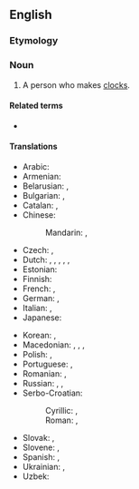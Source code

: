 ==English==

===Etymology===
{{compound|en|clock|maker}}

===Noun===
{{en-noun}}

# A person who makes [[clock]]s.

====Related terms====
* {{l|en|watchmaker}}

====Translations====
{{trans-top|person who makes clocks}}
* Arabic: {{t|ar|سَاعَاتِيّ|m}}
* Armenian: {{t+|hy|ժամագործ}}
* Belarusian: {{t|be|гадзі́ншчык|m}}, {{t|be|гадзі́ншчыца|f}}
* Bulgarian: {{t+|bg|часовника́р|m}}, {{t|bg|часовника́рка|f}}
* Catalan: {{t+|ca|rellotger}}, {{t+|ca|rellotgera|f}}
* Chinese:
*: Mandarin: {{t+|cmn|鐘錶匠}}, {{t+|cmn|钟表匠|tr=zhōngbiǎojiàng}}
* Czech: {{t+|cs|hodinář|m}}, {{t|cs|hodinářka|f}}
* Dutch: {{t+|nl|klokkenmaker|m}}, {{t|nl|klokkenmaakster|m}}, {{t+|nl|horlogemaker|m}}, {{t|nl|horlogemaakster|f}}, {{t+|nl|uurwerkmaker|m}}, {{t|nl|uurwerkmaakster|f}}
* Estonian: {{t|et|kellassepp}}
* Finnish: {{t+|fi|kelloseppä}}
* French: {{t+|fr|horloger}}, {{t+|fr|horlogère|f}}
* German: {{t+|de|Uhrmacher|m}}, {{t+|de|Uhrmacherin|f}}
* Italian: {{t+|it|orologiaio}}, {{t|it|orologiaia|f}}
* Japanese: {{t+|ja|時計師|tr=とけいし, tokeishi}}
{{trans-mid}}
* Korean: {{t+|ko|[[시계]] [[기술자]](時計技術者)}}, {{t+|ko|[[시계]] [[제작자]](時計製作者)}}
* Macedonian: {{t|mk|часовничар|m}}, {{t|mk|часовничарка|f}}, {{t|mk|часовникар|m}}, {{t|mk|часовникарка|f}}
* Polish: {{t+|pl|zegarmistrz|m}}, {{t+|pl|zegarmistrzyni|f}}
* Portuguese: {{t+|pt|relojoeiro}}, {{t|pt|relojoeira|f}}
* Romanian: {{t+|ro|ceasornicar|m}}, {{t+|ro|orologier|m}} {{qualifier|rare}}
* Russian: {{t+|ru|часовщи́к|m}}, {{t|ru|часовщи́ца|f}}, {{t|ru|[[часово́й]] [[ма́стер]]|m}}
* Serbo-Croatian:
*: Cyrillic: {{t|sh|часовничар|m}}, {{t|sh|у̀ра̄р|m}}
*: Roman: {{t+|sh|časovničar|m}}, {{t+|sh|ùrār|m}}
* Slovak: {{t+|sk|hodinár|m}}, {{t|sk|hodinárka|f}}
* Slovene: {{t|sl|urar|m}}, {{t|sl|urarka|f}}
* Spanish: {{t|es|relojero}}, {{t|es|relojera|f}}
* Ukrainian: {{t|uk|годинника́р|m}}, {{t|uk|годинника́рка|f}}
* Uzbek: {{t+|uz|soatsoz}}
{{trans-bottom}}